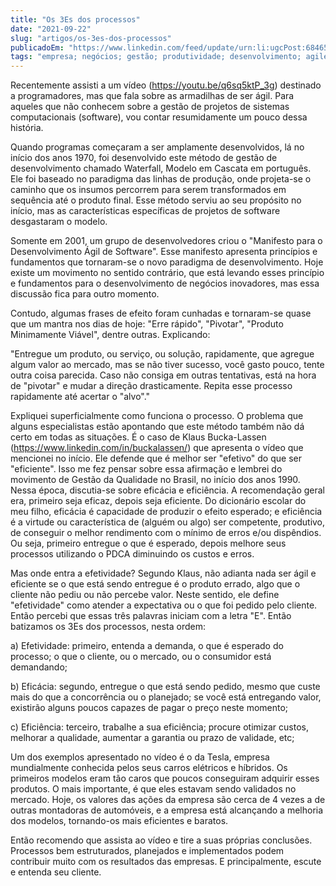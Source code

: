 ```yaml
---
title: "Os 3Es dos processos"
date: "2021-09-22"
slug: "artigos/os-3es-dos-processos"
publicadoEm: "https://www.linkedin.com/feed/update/urn:li:ugcPost:6846572885562167296?updateEntityUrn=urn%3Ali%3Afs_updateV2%3A%28urn%3Ali%3AugcPost%3A6846572885562167296%2CFEED_DETAIL%2CEMPTY%2CDEFAULT%2Cfalse%29"
tags: "empresa; negócios; gestão; produtividade; desenvolvimento; agile; empreendedorismo"
---
```

Recentemente assisti a um vídeo (https://youtu.be/q6sq5ktP_3g) destinado a programadores, mas que fala sobre as armadilhas de ser ágil. Para aqueles que não conhecem sobre a gestão de projetos de sistemas computacionais (software), vou contar resumidamente um pouco dessa história.

Quando programas começaram a ser amplamente desenvolvidos, lá no início dos anos 1970, foi desenvolvido este método de gestão de desenvolvimento chamado Waterfall, Modelo em Cascata em português. Ele foi baseado no paradigma das linhas de produção, onde projeta-se o caminho que os insumos percorrem para serem transformados em sequência até o produto final. Esse método serviu ao seu propósito no início, mas as características específicas de projetos de software desgastaram o modelo.

Somente em 2001, um grupo de desenvolvedores criou o "Manifesto para o Desenvolvimento Ágil de Software". Esse manifesto apresenta princípios e fundamentos que tornaram-se o novo paradigma de desenvolvimento. Hoje existe um movimento no sentido contrário, que está levando esses princípio e fundamentos para o desenvolvimento de negócios inovadores, mas essa discussão fica para outro momento.

Contudo, algumas frases de efeito foram cunhadas e tornaram-se quase que um mantra nos dias de hoje: "Erre rápido", "Pivotar", "Produto Minimamente Viável", dentre outras. Explicando:

"Entregue um produto, ou serviço, ou solução, rapidamente, que agregue algum valor ao mercado, mas se não tiver sucesso, você gasto pouco, tente outra coisa parecida. Caso não consiga em outras tentativas, está na hora de "pivotar" e mudar a direção drasticamente. Repita esse processo rapidamente até acertar o "alvo"."

Expliquei superficialmente como funciona o processo. O problema que alguns especialistas estão apontando que este método também não dá certo em todas as situações. É o caso de Klaus Bucka-Lassen (https://www.linkedin.com/in/buckalassen/) que apresenta o vídeo que mencionei no início. Ele defende que é melhor ser "efetivo" do que ser "eficiente". Isso me fez pensar sobre essa afirmação e lembrei do movimento de Gestão da Qualidade no Brasil, no início dos anos 1990. Nessa época, discutia-se sobre eficácia e eficiência. A recomendação geral era, primeiro seja eficaz, depois seja eficiente. Do dicionário escolar do meu filho, eficácia é capacidade de produzir o efeito esperado; e eficiência é a virtude ou característica de (alguém ou algo) ser competente, produtivo, de conseguir o melhor rendimento com o mínimo de erros e/ou dispêndios. Ou seja, primeiro entregue o que é esperado, depois melhore seus processos utilizando o PDCA diminuindo os custos e erros.

Mas onde entra a efetividade? Segundo Klaus, não adianta nada ser ágil e eficiente se o que está sendo entregue é o produto errado, algo que o cliente não pediu ou não percebe valor. Neste sentido, ele define "efetividade" como atender a expectativa ou o que foi pedido pelo cliente. Então percebi que essas três palavras iniciam com a letra "E". Então batizamos os 3Es dos processos, nesta ordem:

a) Efetividade: primeiro, entenda a demanda, o que é esperado do processo; o que o cliente, ou o mercado, ou o consumidor está demandando;

b) Eficácia: segundo, entregue o que está sendo pedido, mesmo que custe mais do que a concorrência ou o planejado; se você está entregando valor, existirão alguns poucos capazes de pagar o preço neste momento;

c) Eficiência: terceiro, trabalhe a sua eficiência; procure otimizar custos, melhorar a qualidade, aumentar a garantia ou prazo de validade, etc;

Um dos exemplos apresentado no vídeo é o da Tesla, empresa mundialmente conhecida pelos seus carros elétricos e híbridos. Os primeiros modelos eram tão caros que poucos conseguiram adquirir esses produtos. O mais importante, é que eles estavam sendo validados no mercado. Hoje, os valores das ações da empresa são cerca de 4 vezes a de outras montadoras de automóveis, e a empresa está alcançando a melhoria dos modelos, tornando-os mais eficientes e baratos.

Então recomendo que assista ao vídeo e tire a suas próprias conclusões. Processos bem estruturados, planejados e implementados podem contribuir muito com os resultados das empresas. E principalmente, escute e entenda seu cliente. 
